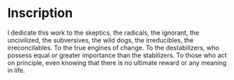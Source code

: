 # Inscription

I dedicate this work to the skeptics, the radicals, the ignorant, the uncivilized, the subversives, the wild dogs, the irreducibles, the irreconcilables. To the true engines of change. To the destabilizers, who possess equal or greater importance than the stabilizers. To those who act on principle, even knowing that there is no ultimate reward or any meaning in life.
